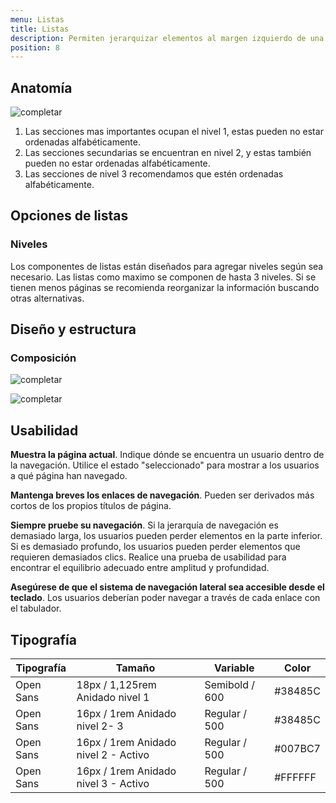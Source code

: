```yaml
---
menu: Listas
title: Listas
description: Permiten jerarquizar elementos al margen izquierdo de una página, o mostrar la subnavegación dentro de una sección de un sitio web.
position: 8
---
```


## Anatomía

![completar](/componentes/listas/anatomia-1.svg)

1. Las secciones mas importantes ocupan el nivel 1, estas pueden no estar ordenadas alfabéticamente.
2. Las secciones secundarias se encuentran en nivel 2, y estas también pueden no estar ordenadas alfabéticamente.
3. Las secciones de nivel 3 recomendamos que estén ordenadas alfabéticamente.

## Opciones de listas

### Niveles

Los componentes de listas están diseñados para agregar niveles según sea necesario. Las listas como maximo se componen de hasta 3 niveles. Si se tienen menos páginas se recomienda reorganizar la información buscando otras alternativas.


<Example>
  <Row>
    <Col items={1}>
      <NavExample />
    </Col>
  </Row>
</Example>

## Diseño y estructura

### Composición

![completar](/componentes/listas/composicion-1.svg)

![completar](/componentes/listas/composicion-2.svg)

## Usabilidad

**Muestra la página actual**. Indique dónde se encuentra un usuario dentro de la navegación. Utilice el estado "seleccionado" para mostrar a los usuarios a qué página han navegado.

**Mantenga breves los enlaces de navegación**. Pueden ser derivados más cortos de los propios títulos de página.

**Siempre pruebe su navegación**. Si la jerarquía de navegación es demasiado larga, los usuarios pueden perder elementos en la parte inferior. Si es demasiado profundo, los usuarios pueden perder elementos que requieren demasiados clics. Realice una prueba de usabilidad para encontrar el equilibrio adecuado entre amplitud y profundidad.

**Asegúrese de que el sistema de navegación lateral sea accesible desde el teclado**. Los usuarios deberían poder navegar a través de cada enlace con el tabulador.

## Tipografía

| Tipografía | Tamaño                               | Variable       | Color   |
| ---------- | ------------------------------------ | -------------- | ------- |
| Open Sans  | 18px / 1,125rem Anidado nivel 1      | Semibold / 600 | #38485C |
| Open Sans  | 16px / 1rem Anidado nivel 2- 3       | Regular / 500  | #38485C |
| Open Sans  | 16px / 1rem Anidado nivel 2 - Activo | Regular / 500  | #007BC7 |
| Open Sans  | 16px / 1rem Anidado nivel 3 - Activo | Regular / 500  | #FFFFFF |

